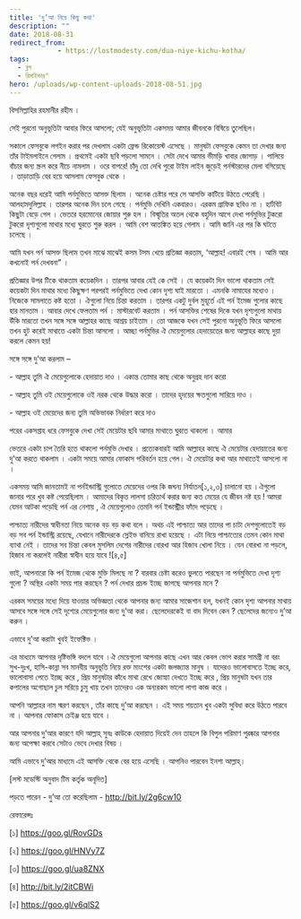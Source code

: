 ```yaml
---
title: 'দু’আ নিয়ে কিছু কথা'
description: ""
date: 2018-08-31
redirect_from: 
            - https://lostmodesty.com/dua-niye-kichu-kotha/
tags: 
  - ব্লগ
  - রিমাইন্ডার"
hero: /uploads/wp-content-uploads-2018-08-51.jpg
---
```

বিসমিল্লাহির রহমানীর রহীম ।

সেই পুরনো অনুভূতিটা আবার ফিরে আসলো; যেই অনুভূতিটা একসময় আমার জীবনকে বিষিয়ে তুলেছিল।

সকালে ফেসবুকে লগইন করার পর দেখলাম একটা ফ্রেন্ড রিকোয়েস্ট এসেছে । মানুষটা ফেসবুকে কেমন তা দেখার জন্য তাঁর টাইমলাইনে গেলাম । প্রথমেই একটা ছবি পড়লো সামনে । সেটা দেখে আমার ভীমড়ি খাবার জোগাড় । পালিয়ে বাঁচার জন্য স্ক্রল করে নীচে নামলাম । ওরে বাপরে! চাঁদু তো দেখি পুরো টাইম লাইন জুড়েই পর্নস্টারদের মেলা বসিয়েছে । তাড়াতাড়ি বের হয়ে আসলাম ফেসবুক থেকে ।

অনেক বছর ধরেই আমি পর্নমুভিতে আসক্ত ছিলাম । অনেক চেষ্টার পরে সে আসক্তি কাটিয়ে উঠতে পেরেছি । আলহামদুলিল্লাহ । তারপর অনেক দিন চলে গেছে । পর্নমুভি দেখিনি একবারও। এরকম গ্রাফিক ছবিও না । হার্টবিট কিছুটা বেড়ে গেল । ভেতরে হরমোনের জোয়ার শুরু হল । বিস্মৃতির অতল থেকে বহুদিন আগে দেখা পর্নমুভির টুকরো টুকরো দৃশ্যগুলো মাথার মধ্যে ঘুরতে শুরু করল । আমি বেশ আতঙ্কিত হয়ে গেলাম । আমি জানি এর পর কি ঘটতে চলেছে ।

আমি যখন পর্ন আসক্ত ছিলাম তখন মাঝে মাঝেই কসম টসম খেয়ে প্রতিজ্ঞা করতাম, ‘আল্লাহ! এবারই শেষ । আমি আর কখনোই পর্ন দেখবনা” ।

প্রতিজ্ঞার উপর টিকে থাকতাম কয়েকদিন । তারপর আবার যেই কে সেই । যে কয়েকটা দিন ভালো থাকতাম সেই কয়েকটা দিন মাথার মধ্যে কিছুক্ষণ পরপরই পর্নমুভিতে দেখা কোন দৃশ্য ঘাই মারতো । এমনকি নামাযের মধ্যেও । নিজেকে সামলাতে কষ্ট হতো । ঐগুলো নিয়ে চিন্তা করতাম । তারপর একটু দুর্বল মুহূর্তে এই পর্ন ইমেজ গুলোর কাছে হার মানতাম । আবার দেখে ফেলতাম পর্ন । মাস্টারবেট করতাম । পর্ন আসক্তির শেষের দিকে যখন দৃশ্যগুলো মাথায় উঁকি মারতো তখন সঙ্গে সঙ্গে আল্লাহর কাছে আশ্রয় চাইতাম । তো আজকে যখন সেই পুরনো অনুভূতি ফিরে আসলো তখন হুট করেই মাথাতে একটা চিন্তা আসলো । আচ্ছা পর্নমুভির ঐ মেয়েগুলোর হেদায়েতের জন্য আল্লাহর কাছে দুয়া করলে কেমন হয়!

সঙ্গে সঙ্গে দু’আ করলাম –

\- আল্লাহ তুমি ঐ মেয়েগুলোকে হেদায়াত দাও । একান্ত তোমার কাছ থেকে অনুগ্রহ দান করো

\- আল্লাহ তুমি ওই মেয়েগুলোকে ওই নরক থেকে উদ্ধার করো । তাদের হৃদয়ের ক্ষতগুলো সারিয়ে দাও ।

\- আল্লাহ ওই মেয়েদের জন্য তুমি অভিভাবক নির্ধারণ করে দাও

পরের একসপ্তাহ ধরে ফেসবুকে দেখা সেই মেয়েটার ছবি আমার মাথাতে ঘুরতে থাকলো । আমার

ভেতরে একটা চাপ তৈরি হতে থাকলো পর্নমুভি দেখার । প্রত্যেকবারই আমি আল্লাহর কাছে ঐ মেয়েটার হেদায়াতের জন্য দু’আ করতে থাকলাম । একটা সময়ে আমার ফোকাস পরিবর্তন হয়ে গেল। ঐ মেয়েটার কথা আর মাথাতেই আসলো না ।

একসময় আমি জানতামই না পর্নইন্ডাস্ট্রি গুলোতে মেয়েদের ওপর কি জঘন্য নির্যাতন\[১,২,৩] চালানো হয় ।ঐগুলো জানার পরে খুব কষ্ট পেয়েছিলাম । আমাদের বিকৃত লালসা চরিতার্থ করার জন্য কত মেয়ের যে জীবন নষ্ট হয় ! আমরা যেমন আটকা পড়েছি পর্ন এর নেশায় , ঐ মেয়েগুলোও তেমনি পর্ন ইন্ডাস্ট্রীর ফাঁদে পড়েছে ।

পাশ্চাত্য নারীদের স্বাধীনতা নিয়ে অনেক বড় বড় কথা বলে । অথচ এই পাশ্চাত্য আর তাদের পা চাটা দেশগুলোতেই বড় বড় সব পর্ন ইন্ডাস্ট্রি রয়েছে, যেখানে নারীদেরকে স্লেইভ বানিয়ে রাখা হয়েছে । এটা নিয়ে পাশ্চাত্যের তেমন কোন মাথা ব্যাথা নেই । তাদের সব চিন্তা কেবল মুসলিম দেশের নারীদের বোরখা আর হিজাব খোলা নিয়ে । যেন বোরখা না পড়লে, হিজাব না করলেই নারীরা স্বাধীন হয়ে যাবে !\[৪,৫]

ভাই, আপনারো কি পর্ন ইমেজ থেকে মুক্তি মিলছে না ? বারবার চেষ্টা করেও ভুলতে পারছেন না পর্নমুভিতে দেখা দৃশ্য গুলো ? অস্থির একটা সময় পার করছেন ? পর্ন দেখার প্রচন্ড ইচ্ছে জাগছে আপনার মনে ?

এরকম সময়ের মধ্যে দিয়ে যাওয়ার অভিজ্ঞতা থেকে আপনার জন্য আমার সাজেশান হল, যখনই কোন দৃশ্য আপনার মাথায় আসবে সঙ্গে সঙ্গে সেই দৃশ্যের মেয়েগুলোর জন্য দু’আ করা। ছেলেদেরকেই বা বাদ দিবেন কেন ? ছেলেদের জন্যেও দু’আ করুন ।

এভাবে দু’আ করাটা খুবই ইফেক্টিভ ।

এর মাধ্যমে আপনার দৃষ্টিভঙ্গি বদলে যাবে ।ঐ মেয়েগুলো আপনার কাছে এখন আর কেবল ভোগ করার সামগ্রী না বরং সুখ-দুঃখ, হাসি-কান্না সব মানবীয় অনুভূতি নিয়ে রক্ত মাংশের একটা জলজ্যান্ত মানুষ । যাদেরও ভালোবাসতে ইচ্ছে করে, ভালোবাসা পেতে ইচ্ছে করে , প্রিয় মানুষটার কাঁধে মাথা রেখে জোস্ন্যা দেখতে ইচ্ছে করে , প্রিয় মানুষটা যখন তার কপালের অগোছাল চুল সরিয়ে চুমু খায় তখন তাদেরও এক অন্যরকম ভালো লাগা কাজ করে ।

আপনি আল্লাহর নাম স্মরণ করছেন , তাঁর কাছে দু’আ করছেন । এই সময় শয়তান খুব একটা সুবিধা করে উঠতে পারবে না । আপনার ফোকাস চেইঞ্জ হয়ে যাবে ।

আর আপনার দু’আর কারণে যদি আল্লাহ্‌ সুবঃ কাউকে হেদায়াত দিয়েই দেন তাহলে কি বিপুল পরিমাণ পুরষ্কার আপনার জন্য অপেক্ষা করবে সেটাও ভেবে দেখার বিষয় ।

আমি এভাবে দু’আর মাধ্যমে এই আসক্তি থেকে বের হয়ে এসেছি । আপনিও পারবেন ইনশা আল্লাহ্‌।

\[লস্ট মডেস্টি অনুবাদ টিম কর্তৃক অনূদিত]

পড়তে পারেন - দু’আ তো করেছিলাম - http://bit.ly/2g6cw10

রেফারেন্সঃ

\[১] <https://goo.gl/RovGDs>

\[২] <https://goo.gl/HNVy7Z>

\[৩] <https://goo.gl/ua8ZNX>

\[৪] <http://bit.ly/2itCBWi>

\[৫] <https://goo.gl/v6qlS2>
